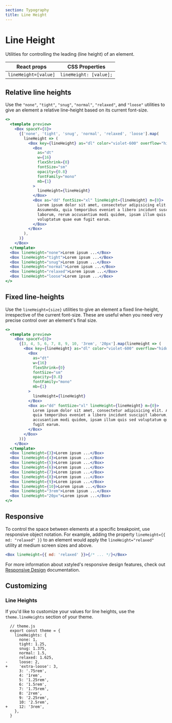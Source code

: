```yaml
---
section: Typography
title: Line Height
---
```


# Line Height

Utilities for controlling the leading (line height) of an element.

| React props          | CSS Properties         |
| -------------------- | ---------------------- |
| `lineHeight=[value]` | `lineHeight: [value];` |

## Relative line heights

Use the `"none"`, `"tight"`, `"snug"`, `"normal"`, `"relaxed"`, and `"loose"` utilities to give an element a relative line-height based on its current font-size.

```jsx preview
<>
  <template preview>
    <Box spaceY={8}>
      {['none', 'tight', 'snug', 'normal', 'relaxed', 'loose'].map(
        lineHeight => (
          <Box key={lineHeight} as="dl" color="violet-600" overflow="hidden">
            <Box
              as="dt"
              w={16}
              flexShrink={0}
              fontSize="sm"
              opacity={0.8}
              fontFamily="mono"
              mb={1}
            >
              lineHeight={lineHeight}
            </Box>
            <Box as="dd" fontSize="xl" lineHeight={lineHeight} m={0}>
              Lorem ipsum dolor sit amet, consectetur adipisicing elit.
              Assumenda, quia temporibus eveniet a libero incidunt suscipit
              laborum, rerum accusantium modi quidem, ipsam illum quis sed
              voluptatum quae eum fugit earum.
            </Box>
          </Box>
        ),
      )}
    </Box>
  </template>
  <Box lineHeight="none">Lorem ipsum ...</Box>
  <Box lineHeight="tight">Lorem ipsum ...</Box>
  <Box lineHeight="snug">Lorem ipsum ...</Box>
  <Box lineHeight="normal">Lorem ipsum ...</Box>
  <Box lineHeight="relaxed">Lorem ipsum ...</Box>
  <Box lineHeight="loose">Lorem ipsum ...</Box>
</>
```

## Fixed line-heights

Use the `lineHeight={size}` utilities to give an element a fixed line-height, irrespective of the current font-size. These are useful when you need very precise control over an element's final size.

```jsx preview
<>
  <template preview>
    <Box spaceY={8}>
      {[3, 4, 5, 6, 7, 8, 9, 10, '3rem', '20px'].map(lineHeight => (
        <Box key={lineHeight} as="dl" color="violet-600" overflow="hidden">
          <Box
            as="dt"
            w={16}
            flexShrink={0}
            fontSize="sm"
            opacity={0.8}
            fontFamily="mono"
            mb={1}
          >
            lineHeight={lineHeight}
          </Box>
          <Box as="dd" fontSize="xl" lineHeight={lineHeight} m={0}>
            Lorem ipsum dolor sit amet, consectetur adipisicing elit. Assumenda,
            quia temporibus eveniet a libero incidunt suscipit laborum, rerum
            accusantium modi quidem, ipsam illum quis sed voluptatum quae eum
            fugit earum.
          </Box>
        </Box>
      ))}
    </Box>
  </template>
  <Box lineHeight={3}>Lorem ipsum ...</Box>
  <Box lineHeight={4}>Lorem ipsum ...</Box>
  <Box lineHeight={5}>Lorem ipsum ...</Box>
  <Box lineHeight={6}>Lorem ipsum ...</Box>
  <Box lineHeight={7}>Lorem ipsum ...</Box>
  <Box lineHeight={8}>Lorem ipsum ...</Box>
  <Box lineHeight={9}>Lorem ipsum ...</Box>
  <Box lineHeight={10}>Lorem ipsum ...</Box>
  <Box lineHeight="3rem">Lorem ipsum ...</Box>
  <Box lineHeight="20px">Lorem ipsum ...</Box>
</>
```

## Responsive

To control the space between elements at a specific breakpoint, use responsive object notation. For example, adding the property `lineHeight={{ md: "relaxed" }}` to an element would apply the `lineHeight="relaxed"` utility at medium screen sizes and above.

```jsx
<Box lineHeight={{ md: 'relaxed' }}>{/* ... */}</Box>
```

For more information about xstyled's responsive design features, check out [Responsive Design](@TODO-link) documentation.

## Customizing

### Line Heights

If you'd like to customize your values for line heights, use the `theme.lineHeights` section of your theme.

```diffjs
  // theme.js
  export const theme = {
    lineHeights: {
      none: 1,
      tight: 1.25,
      snug: 1.375,
      normal: 1.5,
      relaxed: 1.625,
-     loose: 2,
+     'extra-loose': 3,
      3: '.75rem',
      4: '1rem',
      5: '1.25rem',
      6: '1.5rem',
      7: '1.75rem',
      8: '2rem',
      9: '2.25rem',
      10: '2.5rem',
+     12: '3rem',
    },
  }
```
